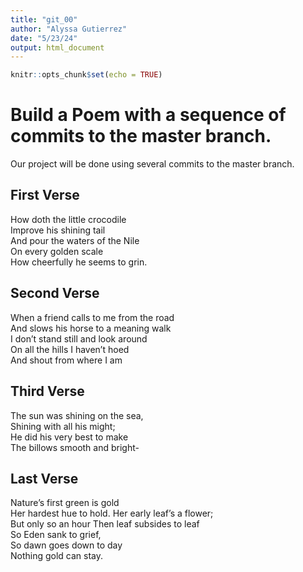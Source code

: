 ```yaml
---
title: "git_00"
author: "Alyssa Gutierrez"
date: "5/23/24"
output: html_document
---
```


```r
knitr::opts_chunk$set(echo = TRUE)
```
# Build a Poem with a sequence of commits to the master branch.
Our project will be done using several commits to the master branch.
<!-- Do not modify or change any text in "!--" bracketed areas such as this --- these are instructions to
you, if you change any of this the git program will notice it and compromise your git merging strategy !-->

## First Verse 
<!--Put the first five lines of a poem by Lewis Carrol in this section!-->
How doth the little crocodile   
Improve his shining tail  
And pour the waters of the Nile   
On every golden scale   
How cheerfully he seems to grin.  

## Second Verse
<!--Put the first five lines of a poem by Robert Frost here!-->
When a friend calls to me from the road  
And slows his horse to a meaning walk  
I don't stand still and look around  
On all the hills I haven't hoed  
And shout from where I am  

## Third Verse
<!--Put the first two verses of The Walrus and the Carpenter here!-->
The sun was shining on the sea,  
Shining with all his might;  
He did his very best to make    
The billows smooth and bright-   

## Last Verse
<!--Put a short poem of your choice 8-20 lines,here!-->
Nature's first green is gold  
Her hardest hue to hold. 
Her early leaf's a flower;  
But only so an hour 
Then leaf subsides to leaf  
So Eden sank to grief,  
So dawn goes down to day   
Nothing gold can stay.  






